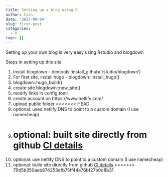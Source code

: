 ```yaml
---
title: Setting up a blog using R
author: Iain
date: '2017-09-04'
slug: first-post
categories:
  - R
tags: []
---
```


Setting up your own blog is very easy using Rstudio and blogdown
  
Steps in setting up this site

1. Install blogdown - devtools::install_github('rstudio/blogdown')
2. For first site, install hugo - blogdown::install_hugo()
3. blogdown::hugo_build() 
4. create site blogdown::new_site()
5. modify links in config.toml
5. create account on https://www.netlify.com/
6. upload public folder
<<<<<<< HEAD
7. optional: used netlify DNS to point to a custom domain (I use namecheap)  
8. optional: built site directly from github [CI details](https://bookdown.org/yihui/blogdown/netlify.html)
=======
7. optional: use netlify DNS to point to a custom domain (I use namecheap)  
8. optional: build site directly from github [CI details](https://bookdown.org/yihui/blogdown/netlify.html)
>>>>>>> 79d5b350aeb874253efb75ff44e76bf27b0d8b31
